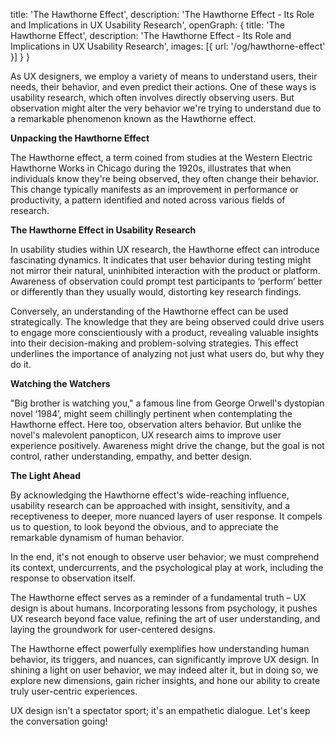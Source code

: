   title: 'The Hawthorne Effect',
  description: 'The Hawthorne Effect - Its Role and Implications in UX Usability Research',
  openGraph: {
    title: 'The Hawthorne Effect',
    description: 'The Hawthorne Effect - Its Role and Implications in UX Usability Research',
    images: [{ url: '/og/hawthorne-effect' }]
  }
}

<Tweet id="" />

As UX designers, we employ a variety of means to understand users, their needs, their behavior, and even predict their actions. One of these ways is usability research, which often involves directly observing users. But observation might alter the very behavior we're trying to understand due to a remarkable phenomenon known as the Hawthorne effect.

**Unpacking the Hawthorne Effect**

The Hawthorne effect, a term coined from studies at the Western Electric Hawthorne Works in Chicago during the 1920s, illustrates that when individuals know they're being observed, they often change their behavior. This change typically manifests as an improvement in performance or productivity, a pattern identified and noted across various fields of research.

**The Hawthorne Effect in Usability Research**

In usability studies within UX research, the Hawthorne effect can introduce fascinating dynamics. It indicates that user behavior during testing might not mirror their natural, uninhibited interaction with the product or platform. Awareness of observation could prompt test participants to ‘perform’ better or differently than they usually would, distorting key research findings.

Conversely, an understanding of the Hawthorne effect can be used strategically. The knowledge that they are being observed could drive users to engage more conscientiously with a product, revealing valuable insights into their decision-making and problem-solving strategies. This effect underlines the importance of analyzing not just what users do, but why they do it.

**Watching the Watchers**

"Big brother is watching you," a famous line from George Orwell's dystopian novel ‘1984’, might seem chillingly pertinent when contemplating the Hawthorne effect. Here too, observation alters behavior. But unlike the novel's malevolent panopticon, UX research aims to improve user experience positively. Awareness might drive the change, but the goal is not control, rather understanding, empathy, and better design.

**The Light Ahead**

By acknowledging the Hawthorne effect's wide-reaching influence, usability research can be approached with insight, sensitivity, and a receptiveness to deeper, more nuanced layers of user response. It compels us to question, to look beyond the obvious, and to appreciate the remarkable dynamism of human behavior. 

In the end, it's not enough to observe user behavior; we must comprehend its context, undercurrents, and the psychological play at work, including the response to observation itself. 

The Hawthorne effect serves as a reminder of a fundamental truth – UX design is about humans. Incorporating lessons from psychology, it pushes UX research beyond face value, refining the art of user understanding, and laying the groundwork for user-centered designs. 

The Hawthorne effect powerfully exemplifies how understanding human behavior, its triggers, and nuances, can significantly improve UX design. In shining a light on user behavior, we may indeed alter it, but in doing so, we explore new dimensions, gain richer insights, and hone our ability to create truly user-centric experiences. 

UX design isn't a spectator sport; it's an empathetic dialogue. Let's keep the conversation going!
